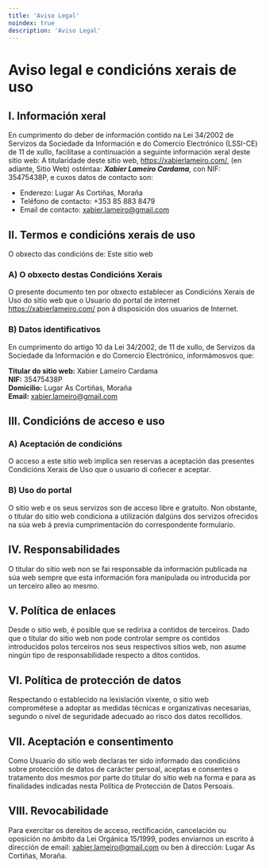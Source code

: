 ```yaml
---
title: 'Aviso Legal'
noindex: true
description: 'Aviso Legal'
---
```


# Aviso legal e condicións xerais de uso

## I. Información xeral

En cumprimento do deber de información contido na Lei 34/2002 de Servizos da Sociedade da Información e do Comercio Electrónico (LSSI-CE) de 11 de xullo, facilítase a continuación a seguinte información xeral deste sitio web:
A titularidade deste sitio web, https://xabierlameiro.com/, (en adiante, Sitio Web) osténtaa: **_Xabier Lameiro Cardama_**, con NIF: 35475438P, e cuxos datos de contacto son:

-   Enderezo: Lugar As Cortiñas, Moraña
-   Teléfono de contacto: +353 85 883 8479
-   Email de contacto: xabier.lameiro@gmail.com

## II. Termos e condicións xerais de uso

O obxecto das condicións de: Este sitio web

### A) O obxecto destas Condicións Xerais

O presente documento ten por obxecto establecer as Condicións Xerais de Uso do sitio web que o Usuario do portal de internet https://xabierlameiro.com/ pon á disposición dos usuarios de Internet.

### B) Datos identificativos

En cumprimento do artigo 10 da Lei 34/2002, de 11 de xullo, de Servizos da Sociedade da Información e do Comercio Electrónico, informámosvos que:

**Titular do sitio web:** Xabier Lameiro Cardama  
**NIF:** 35475438P  
**Domicilio:** Lugar As Cortiñas, Moraña  
**Email:** xabier.lameiro@gmail.com  

## III. Condicións de acceso e uso

### A) Aceptación de condicións

O acceso a este sitio web implica sen reservas a aceptación das presentes Condicións Xerais de Uso que o usuario di coñecer e aceptar.

### B) Uso do portal

O sitio web e os seus servizos son de acceso libre e gratuíto. Non obstante, o titular do sitio web condiciona a utilización dalgúns dos servizos ofrecidos na súa web á previa cumprimentación do correspondente formulario.

## IV. Responsabilidades

O titular do sitio web non se fai responsable da información publicada na súa web sempre que esta información fora manipulada ou introducida por un terceiro alleo ao mesmo.

## V. Política de enlaces

Desde o sitio web, é posible que se redirixa a contidos de terceiros. Dado que o titular do sitio web non pode controlar sempre os contidos introducidos polos terceiros nos seus respectivos sitios web, non asume ningún tipo de responsabilidade respecto a ditos contidos.

## VI. Política de protección de datos

Respectando o establecido na lexislación vixente, o sitio web comprométese a adoptar as medidas técnicas e organizativas necesarias, segundo o nivel de seguridade adecuado ao risco dos datos recollidos.

## VII. Aceptación e consentimento

Como Usuario do sitio web declaras ter sido informado das condicións sobre protección de datos de carácter persoal, aceptas e consentes o tratamento dos mesmos por parte do titular do sitio web na forma e para as finalidades indicadas nesta Política de Protección de Datos Persoais.

## VIII. Revocabilidade

Para exercitar os dereitos de acceso, rectificación, cancelación ou oposición no ámbito da Lei Orgánica 15/1999, podes enviarnos un escrito á dirección de email: xabier.lameiro@gmail.com ou ben á dirección: Lugar As Cortiñas, Moraña.
